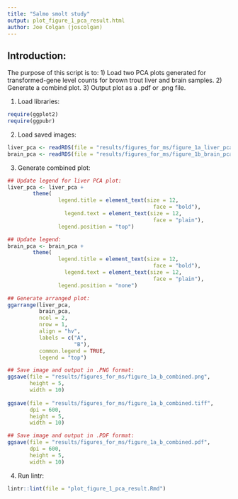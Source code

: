 ```yaml
--- 
title: "Salmo smolt study"
output: plot_figure_1_pca_result.html
author: Joe Colgan (joscolgan)
---
```


## Introduction:  
The purpose of this script is to:
1) Load two PCA plots generated for transformed-gene level counts for brown trout liver and brain samples.
2) Generate a combind plot.
3) Output plot as a .pdf or .png file.

1. Load libraries:

```r
require(ggplot2)
require(ggpubr)
```

2. Load saved images:

```r
liver_pca <- readRDS(file = "results/figures_for_ms/figure_1a_liver_pca.rds")
brain_pca <- readRDS(file = "results/figures_for_ms/figure_1b_brain_pca.rds")
```

3. Generate combined plot:

```r
## Update legend for liver PCA plot:
liver_pca <- liver_pca +
        theme(
                legend.title = element_text(size = 12,
                                              face = "bold"),
                  legend.text = element_text(size = 12,
                                              face = "plain"),
                legend.position = "top")

## Update legend:
brain_pca <- brain_pca +
        theme(
                legend.title = element_text(size = 12,
                                              face = "bold"),
                  legend.text = element_text(size = 12,
                                              face = "plain"),
                legend.position = "none")

## Generate arranged plot:
ggarrange(liver_pca,
          brain_pca,
          ncol = 2,
          nrow = 1,
          align = "hv",
          labels = c("A",
                     "B"),
          common.legend = TRUE,
          legend = "top")

## Save image and output in .PNG format:
ggsave(file = "results/figures_for_ms/figure_1a_b_combined.png",
       height = 5,
       width = 10)
       
ggsave(file = "results/figures_for_ms/figure_1a_b_combined.tiff",
       dpi = 600,
       height = 5,
       width = 10)

## Save image and output in .PDF format:
ggsave(file = "results/figures_for_ms/figure_1a_b_combined.pdf",
       dpi = 600,
       height = 5,
       width = 10)
```

4. Run lintr:

```r
lintr::lint(file = "plot_figure_1_pca_result.Rmd")
```
